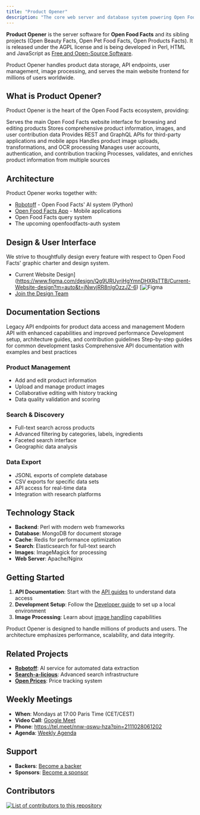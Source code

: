 ```yaml
---
title: "Product Opener"
description: "The core web server and database system powering Open Food Facts. Learn about the backend infrastructure, APIs, and database architecture."
---
```



**Product Opener** is the server software for **Open Food Facts** and its sibling projects (Open Beauty Facts, Open Pet Food Facts, Open Products Facts). It is released under the AGPL license and is being developed in Perl, HTML and JavaScript as [Free and Open-Source Software](https://en.wikipedia.org/wiki/Free_and_open-source_software).

<Callout type="info">
  Product Opener handles product data storage, API endpoints, user management,
  image processing, and serves the main website frontend for millions of users
  worldwide.
</Callout>

## What is Product Opener?

Product Opener is the heart of the Open Food Facts ecosystem, providing:

<Steps>
  <Step title="Web Server">
    Serves the main Open Food Facts website interface for browsing and editing
    products
  </Step>
  <Step title="Database System">
    Stores comprehensive product information, images, and user contribution data
  </Step>
  <Step title="API Backend">
    Provides REST and GraphQL APIs for third-party applications and mobile apps
  </Step>
  <Step title="Image Processing">
    Handles product image uploads, transformations, and OCR processing
  </Step>
  <Step title="User Management">
    Manages user accounts, authentication, and contribution tracking
  </Step>
  <Step title="Data Pipeline">
    Processes, validates, and enriches product information from multiple sources
  </Step>
</Steps>

## Architecture

Product Opener works together with:

- [Robotoff](https://github.com/openfoodfacts/robotoff) - Open Food Facts' AI system (Python)
- [Open Food Facts App](https://github.com/openfoodfacts/smooth-app) - Mobile applications
- Open Food Facts query system
- The upcoming openfoodfacts-auth system

## Design & User Interface

We strive to thoughtfully design every feature with respect to Open Food Facts' graphic charter and design system.

- Current Website Design](https://www.figma.com/design/Qg9URUyrjHgYmnDHXRsTTB/Current-Website-design?m=auto&t=jNwvjRR8nIgOzzJZ-6) [![Figma](https://img.shields.io/badge/figma-%23F24E1E.svg?logo=figma&logoColor=white)
- [Join the Design Team](https://github.com/openfoodfacts/openfoodfacts-design)

## Documentation Sections

<Cards>
  <Card href="/docs/Product-Opener/v2" title="API v2 Reference">
    Legacy API endpoints for product data access and management
  </Card>
  <Card href="/docs/Product-Opener/v3" title="API v3 Reference">
    Modern API with enhanced capabilities and improved performance
  </Card>
  <Card href="/docs/Product-Opener/dev" title="Developer Documentation">
    Development setup, architecture guides, and contribution guidelines
  </Card>
  <Card href="/docs/Product-Opener/tutorials" title="Tutorials">
    Step-by-step guides for common development tasks
  </Card>
  <Card href="/docs/Product-Opener/api-docs" title="API Documentation">
    Comprehensive API documentation with examples and best practices
  </Card>
</Cards>

### Product Management

- Add and edit product information
- Upload and manage product images
- Collaborative editing with history tracking
- Data quality validation and scoring

### Search & Discovery

- Full-text search across products
- Advanced filtering by categories, labels, ingredients
- Faceted search interface
- Geographic data analysis

### Data Export

- JSONL exports of complete database
- CSV exports for specific data sets
- API access for real-time data
- Integration with research platforms

## Technology Stack

- **Backend**: Perl with modern web frameworks
- **Database**: MongoDB for document storage
- **Cache**: Redis for performance optimization
- **Search**: Elasticsearch for full-text search
- **Images**: ImageMagick for processing
- **Web Server**: Apache/Nginx

## Getting Started

1. **API Documentation**: Start with the [API guides](/docs/Product-Opener/api) to understand data access
2. **Development Setup**: Follow the [Developer guide](/docs/Product-Opener/dev) to set up a local environment
3. **Image Processing**: Learn about [image handling](/docs/Product-Opener/images) capabilities

<Callout type="info">
  Product Opener is designed to handle millions of products and users. The
  architecture emphasizes performance, scalability, and data integrity.
</Callout>

## Related Projects

- **[Robotoff](/docs/Robotoff)**: AI service for automated data extraction
- **[Search-a-licious](/docs/Search-a-licious)**: Advanced search infrastructure
- **[Open Prices](/docs/Open-prices)**: Price tracking system

## Weekly Meetings

- **When**: Mondays at 17:00 Paris Time (CET/CEST)
- **Video Call**: [Google Meet](https://meet.google.com/nnw-qswu-hza)
- **Phone**: https://tel.meet/nnw-qswu-hza?pin=2111028061202
- **Agenda**: [Weekly Agenda](https://drive.google.com/open?id=1LL8-aiSF482xaJ1o0AKmhXB5QWfVE0_jzvYakq3VXys)

## Support

- **Backers**: [Become a backer](https://opencollective.com/openfoodfacts-server#backer)
- **Sponsors**: [Become a sponsor](https://opencollective.com/openfoodfacts-server#sponsor)

## Contributors

<a href="https://github.com/openfoodfacts/openfoodfacts-server/graphs/contributors">
  <img
    alt="List of contributors to this repository"
    src="https://contrib.rocks/image?repo=openfoodfacts/openfoodfacts-server"
  />
</a>

